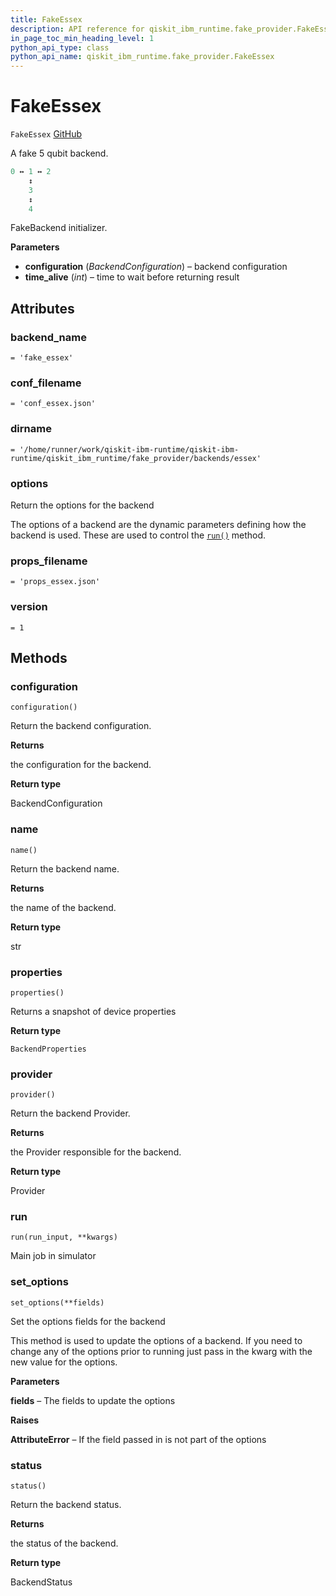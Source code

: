 ```yaml
---
title: FakeEssex
description: API reference for qiskit_ibm_runtime.fake_provider.FakeEssex
in_page_toc_min_heading_level: 1
python_api_type: class
python_api_name: qiskit_ibm_runtime.fake_provider.FakeEssex
---
```


# FakeEssex

<span id="qiskit_ibm_runtime.fake_provider.FakeEssex" />

`FakeEssex` [GitHub](https://github.com/qiskit/qiskit-ibm-runtime/tree/stable/0.19/qiskit_ibm_runtime/fake_provider/backends/essex/fake_essex.py "view source code")

A fake 5 qubit backend.

```python
0 ↔ 1 ↔ 2
    ↕
    3
    ↕
    4
```

FakeBackend initializer.

**Parameters**

*   **configuration** (*BackendConfiguration*) – backend configuration
*   **time\_alive** (*int*) – time to wait before returning result

## Attributes

<span id="qiskit_ibm_runtime.fake_provider.FakeEssex.backend_name" />

### backend\_name

`= 'fake_essex'`

<span id="qiskit_ibm_runtime.fake_provider.FakeEssex.conf_filename" />

### conf\_filename

`= 'conf_essex.json'`

<span id="qiskit_ibm_runtime.fake_provider.FakeEssex.dirname" />

### dirname

`= '/home/runner/work/qiskit-ibm-runtime/qiskit-ibm-runtime/qiskit_ibm_runtime/fake_provider/backends/essex'`

<span id="qiskit_ibm_runtime.fake_provider.FakeEssex.options" />

### options

Return the options for the backend

The options of a backend are the dynamic parameters defining how the backend is used. These are used to control the [`run()`](#qiskit_ibm_runtime.fake_provider.FakeEssex.run "qiskit_ibm_runtime.fake_provider.FakeEssex.run") method.

<span id="qiskit_ibm_runtime.fake_provider.FakeEssex.props_filename" />

### props\_filename

`= 'props_essex.json'`

<span id="qiskit_ibm_runtime.fake_provider.FakeEssex.version" />

### version

`= 1`

## Methods

### configuration

<span id="qiskit_ibm_runtime.fake_provider.FakeEssex.configuration" />

`configuration()`

Return the backend configuration.

**Returns**

the configuration for the backend.

**Return type**

BackendConfiguration

### name

<span id="qiskit_ibm_runtime.fake_provider.FakeEssex.name" />

`name()`

Return the backend name.

**Returns**

the name of the backend.

**Return type**

str

### properties

<span id="qiskit_ibm_runtime.fake_provider.FakeEssex.properties" />

`properties()`

Returns a snapshot of device properties

**Return type**

`BackendProperties`

### provider

<span id="qiskit_ibm_runtime.fake_provider.FakeEssex.provider" />

`provider()`

Return the backend Provider.

**Returns**

the Provider responsible for the backend.

**Return type**

Provider

### run

<span id="qiskit_ibm_runtime.fake_provider.FakeEssex.run" />

`run(run_input, **kwargs)`

Main job in simulator

### set\_options

<span id="qiskit_ibm_runtime.fake_provider.FakeEssex.set_options" />

`set_options(**fields)`

Set the options fields for the backend

This method is used to update the options of a backend. If you need to change any of the options prior to running just pass in the kwarg with the new value for the options.

**Parameters**

**fields** – The fields to update the options

**Raises**

**AttributeError** – If the field passed in is not part of the options

### status

<span id="qiskit_ibm_runtime.fake_provider.FakeEssex.status" />

`status()`

Return the backend status.

**Returns**

the status of the backend.

**Return type**

BackendStatus

